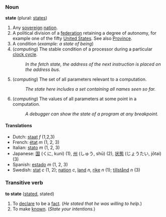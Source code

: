 ===Noun===
'''state''' (plural: [[states]])

#Any [[sovereign]] [[nation]].
#A political division of a [[federation]] retaining a degree of autonomy, for example one of the fifty [[United States]].  See also [[Province]].
#A condition (''example: a state of being'')
# (''computing'') The stable condition of a processor during a particular [[clock cycle]].
#: ''In the fetch state, the address of the next instruction is placed on the address bus.''
# (''computing'') The set of all parameters relevant to a computation.
#: ''The state here includes a set containing all names seen so far.''
# (''computing'') The values of all parameters at some point in a computation.
#: ''A debugger can show the state of a program at any breakpoint.''

====Translations====
*Dutch: [[staat]] ''f'' (1,2,3)
*French: [[état]] ''m'' (1, 2, 3)
*Italian: [[stato]] ''m'' (1, 2, 3)
*Japanese: [[国]] (くに, kuni) (1), [[州]] (しゅう, shū) (2), [[状態]] (じょうたい, jōtai) (3)
*Spanish: [[estado]] ''m'' (1, 2, 3)
*Swedish: [[stat]] ''c'' (1, 2); [[nation]] ''c'', [[land]] ''n'', [[rike]] ''n'' (1); [[tillstånd]] ''n'' (3)

===Transitive verb===
'''to state''' ([[stated]], stated)

#To [[declare]] to be a [[fact]].  (''He stated that he was willing to help.'')
#To make [[known]].  (''State your intentions.'')